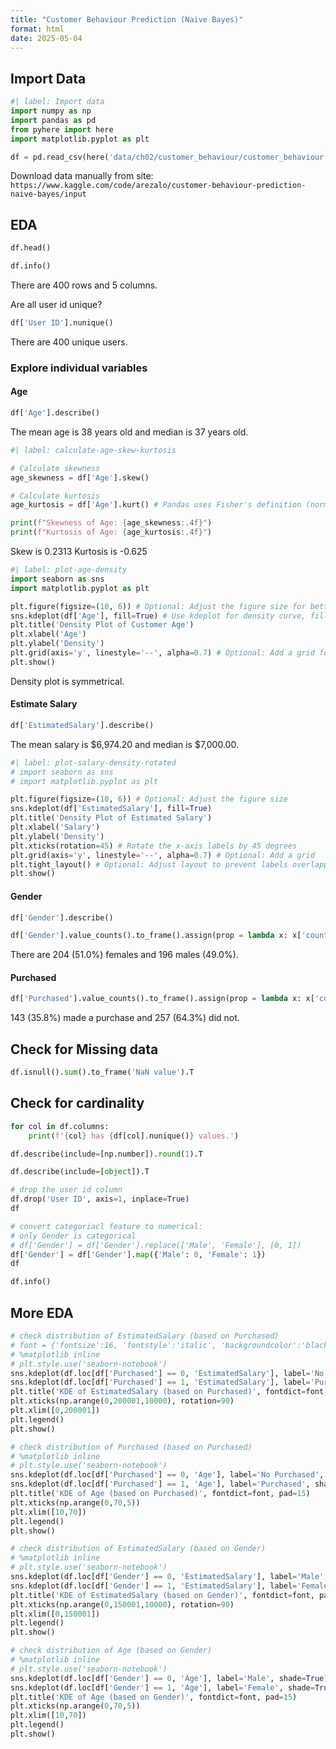 ```yaml
---
title: "Customer Behaviour Prediction (Naive Bayes)"
format: html
date: 2025-05-04
---
```


## Import Data
```python
#| label: Import data
import numpy as np
import pandas as pd
from pyhere import here
import matplotlib.pyplot as plt

df = pd.read_csv(here('data/ch02/customer_behaviour/customer_behaviour.csv'))
```

Download data manually from site:
`https://www.kaggle.com/code/arezalo/customer-behaviour-prediction-naive-bayes/input`

## EDA

```python
df.head()
```

```python
df.info()
```

There are 400 rows and 5 columns.

Are all user id unique?

```python
df['User ID'].nunique()
```

There are 400 unique users.

### Explore individual variables

#### Age
```python
df['Age'].describe()
```

The mean age is 38 years old and median is 37 years old.

```python
#| label: calculate-age-skew-kurtosis

# Calculate skewness
age_skewness = df['Age'].skew()

# Calculate kurtosis
age_kurtosis = df['Age'].kurt() # Pandas uses Fisher's definition (normal=0) by default

print(f"Skewness of Age: {age_skewness:.4f}")
print(f"Kurtosis of Age: {age_kurtosis:.4f}")

```

Skew is 0.2313
Kurtosis is -0.625

```python
#| label: plot-age-density
import seaborn as sns
import matplotlib.pyplot as plt

plt.figure(figsize=(10, 6)) # Optional: Adjust the figure size for better readability
sns.kdeplot(df['Age'], fill=True) # Use kdeplot for density curve, fill=True shades the area
plt.title('Density Plot of Customer Age')
plt.xlabel('Age')
plt.ylabel('Density')
plt.grid(axis='y', linestyle='--', alpha=0.7) # Optional: Add a grid for easier reading
plt.show()
```

Density plot is symmetrical.

#### Estimate Salary
```python
df['EstimatedSalary'].describe()
```

The mean salary is $6,974.20 and median is $7,000.00.


```python
#| label: plot-salary-density-rotated
# import seaborn as sns
# import matplotlib.pyplot as plt

plt.figure(figsize=(10, 6)) # Optional: Adjust the figure size
sns.kdeplot(df['EstimatedSalary'], fill=True)
plt.title('Density Plot of Estimated Salary')
plt.xlabel('Salary')
plt.ylabel('Density')
plt.xticks(rotation=45) # Rotate the x-axis labels by 45 degrees
plt.grid(axis='y', linestyle='--', alpha=0.7) # Optional: Add a grid
plt.tight_layout() # Optional: Adjust layout to prevent labels overlapping
plt.show()

```

#### Gender

```python
df['Gender'].describe()
```


```python
df['Gender'].value_counts().to_frame().assign(prop = lambda x: x['count']/sum(x['count']))
```

There are 204 (51.0%) females and 196 males (49.0%).

#### Purchased
```python
df['Purchased'].value_counts().to_frame().assign(prop = lambda x: x['count']/sum(x['count']))
```

143 (35.8%) made a purchase and 257 (64.3%) did not.

## Check for Missing data

```python
df.isnull().sum().to_frame('NaN value').T
```

## Check for cardinality

```python
for col in df.columns:
    print(f'{col} has {df[col].nunique()} values.')
```


```python
df.describe(include=[np.number]).round(1).T
```


```python
df.describe(include=[object]).T
```


```python
# drop the user id column
df.drop('User ID', axis=1, inplace=True)
df
```


```python
# convert categoriacl feature to numerical:
# only Gender is categorical
# df['Gender'] = df['Gender'].replace(['Male', 'Female'], [0, 1])
df['Gender'] = df['Gender'].map({'Male': 0, 'Female': 1})
df
```


```python
df.info()
```

## More EDA

```python
# check distribution of EstimatedSalary (based on Purchased)
# font = {'fontsize':16, 'fontstyle':'italic', 'backgroundcolor':'black', 'color':'orange'}
# %matplotlib inline
# plt.style.use('seaborn-notebook')
sns.kdeplot(df.loc[df['Purchased'] == 0, 'EstimatedSalary'], label='No Purchased', shade=True)
sns.kdeplot(df.loc[df['Purchased'] == 1, 'EstimatedSalary'], label='Purchased', shade=True)
plt.title('KDE of EstimatedSalary (based on Purchased)', fontdict=font, pad=15)
plt.xticks(np.arange(0,200001,10000), rotation=90)
plt.xlim([0,200001])
plt.legend()
plt.show()
```


```python
# check distribution of Purchased (based on Purchased)
# %matplotlib inline
# plt.style.use('seaborn-notebook')
sns.kdeplot(df.loc[df['Purchased'] == 0, 'Age'], label='No Purchased', shade=True)
sns.kdeplot(df.loc[df['Purchased'] == 1, 'Age'], label='Purchased', shade=True)
plt.title('KDE of Age (based on Purchased)', fontdict=font, pad=15)
plt.xticks(np.arange(0,70,5))
plt.xlim([10,70])
plt.legend()
plt.show()
```


```python
# check distribution of EstimatedSalary (based on Gender)
# %matplotlib inline
# plt.style.use('seaborn-notebook')
sns.kdeplot(df.loc[df['Gender'] == 0, 'EstimatedSalary'], label='Male', shade=True)
sns.kdeplot(df.loc[df['Gender'] == 1, 'EstimatedSalary'], label='Female', shade=True)
plt.title('KDE of EstimatedSalary (based on Gender)', fontdict=font, pad=15)
plt.xticks(np.arange(0,150001,10000), rotation=90)
plt.xlim([0,150001])
plt.legend()
plt.show()
```


```python
# check distribution of Age (based on Gender)
# %matplotlib inline
# plt.style.use('seaborn-notebook')
sns.kdeplot(df.loc[df['Gender'] == 0, 'Age'], label='Male', shade=True)
sns.kdeplot(df.loc[df['Gender'] == 1, 'Age'], label='Female', shade=True)
plt.title('KDE of Age (based on Gender)', fontdict=font, pad=15)
plt.xticks(np.arange(0,70,5))
plt.xlim([10,70])
plt.legend()
plt.show()
```